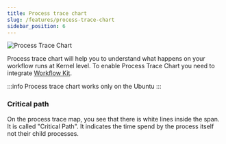 ```yaml
---
title: Process trace chart
slug: /features/process-trace-chart
sidebar_position: 6
---
```


![Process Trace Chart](/img/features/frs-pt-cut.gif)

Process trace chart will help you to understand what happens on your workflow runs at Kernel level. 
To enable Process Trace Chart you need to integrate [Workflow Kit](/advanced-configuration/workflow-kit).

:::info
Process trace chart works only on the Ubuntu
:::

### Critical path
On the process trace map, you see that there is white lines inside the span. It is called "Critical Path".
It indicates the time spend by the process itself not their child processes.